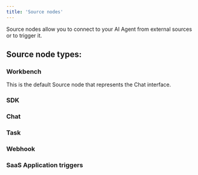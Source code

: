 ```yaml
---
title: 'Source nodes'
---
```


Source nodes allow you to connect to your AI Agent from external sources or to trigger it.

## Source node types:
### Workbench
This is the default Source node that represents the Chat interface.

### SDK

### Chat

### Task

### Webhook

### SaaS Application triggers